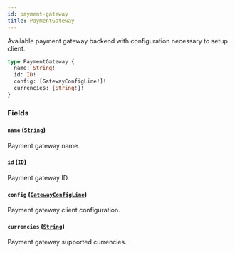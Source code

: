 ```yaml
---
id: payment-gateway
title: PaymentGateway
---
```



Available payment gateway backend with configuration necessary to setup client.

```graphql
type PaymentGateway {
  name: String!
  id: ID!
  config: [GatewayConfigLine!]!
  currencies: [String!]!
}
```


### Fields

#### `name` ([`String`](../../../developer/api-reference/scalars/string))

Payment gateway name.


#### `id` ([`ID`](../../../developer/api-reference/scalars/id))

Payment gateway ID.


#### `config` ([`GatewayConfigLine`](../../../developer/api-reference/objects/gateway-config-line))

Payment gateway client configuration.


#### `currencies` ([`String`](../../../developer/api-reference/scalars/string))

Payment gateway supported currencies.




